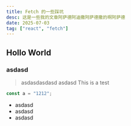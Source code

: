 ```yaml
---
title: Fetch 的一些踩坑
desc: 这是一些我的文章阿萨德阿迪撒阿萨德撒的啊阿萨德
date: 2025-07-03
tag: ["react", "fetch"]
---
```


## Hollo World

### asdasd

> asdasdasdasd
> asdasd
> This is a test

```typescript
const a = "1212";
```

- asdasd
- asdasd
- asdasd
